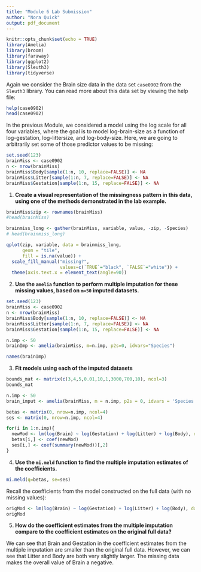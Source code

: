 ```yaml
---
title: "Module 6 Lab Submission"
author: "Nora Quick"
output: pdf_document
---
```


```r
knitr::opts_chunk$set(echo = TRUE)
library(Amelia)
library(broom)
library(faraway)
library(ggplot2)
library(Sleuth3)
library(tidyverse)
```


Again we consider the Brain size data in the data set `case0902` from the `Sleuth3` library. You can read more about this data set by viewing the help file:

```r
help(case0902)
head(case0902)
```

In the previous Module, we considered a model using the log scale for  all four variables, where the goal is to model log-brain-size as a function of log-gestation, log-littersize, and log-body-size.  Here, we are going to arbitrarily set some of those predictor values to be missing:

```r
set.seed(123)
brainMiss <- case0902
n <- nrow(brainMiss)
brainMiss$Body[sample(1:n, 10, replace=FALSE)] <- NA
brainMiss$Litter[sample(1:n, 7, replace=FALSE)] <- NA
brainMiss$Gestation[sample(1:n, 15, replace=FALSE)] <- NA
```

1. **Create a visual representation of the missingness pattern in this data, using one of the methods demonstrated in the lab example.**

```r
brainMiss$zip <- rownames(brainMiss)
#head(brainMiss)

brainmiss_long <- gather(brainMiss, variable, value, -zip, -Species)
# head(brainmiss_long)

qplot(zip, variable, data = brainmiss_long, 
      geom = "tile", 
      fill = is.na(value)) +
  scale_fill_manual("missing?",
                    values=c(`TRUE`="black", `FALSE`="white")) +
  theme(axis.text.x = element_text(angle=90))
```


2. **Use the `amelia` function to perform multiple imputation for these missing values, based on `m=50` imputed datasets.**

```r
set.seed(123)
brainMiss <- case0902
n <- nrow(brainMiss)
brainMiss$Body[sample(1:n, 10, replace=FALSE)] <- NA
brainMiss$Litter[sample(1:n, 7, replace=FALSE)] <- NA
brainMiss$Gestation[sample(1:n, 15, replace=FALSE)] <- NA

n.imp <- 50
brainImp <- amelia(brainMiss, m=n.imp, p2s=0, idvars="Species")

names(brainImp)
```

3. **Fit models using each of the imputed datasets**

```r
bounds_mat <- matrix(c(3,4,5,0.01,10,1,3000,700,10), ncol=3)
bounds_mat

n.imp <- 50
brain_imput <- amelia(brainMiss, m = n.imp, p2s = 0, idvars = 'Species', bounds=bounds_mat)

betas <- matrix(0, nrow=n.imp, ncol=4)
ses <- matrix(0, nrow=n.imp, ncol=4)

for(i in 1:n.imp){
  newMod <- lm(log(Brain) ~ log(Gestation) + log(Litter) + log(Body), data=brain_imput$imputations[[i]])
  betas[i,] <- coef(newMod)
  ses[i,] <- coef(summary(newMod))[,2]
}
```

4. **Use the `mi.meld` function to find the multiple imputation estimates of the coefficients.**

```r
mi.meld(q=betas, se=ses)
```

Recall the coefficients from the model constructed on the full data (with no missing values):

```r
origMod <- lm(log(Brain) ~ log(Gestation) + log(Litter) + log(Body), data=case0902)
origMod
```

5. **How do the coefficient estimates from the multiple imputation compare to the coefficient estimates on the original full data?**

We can see that Brain and Gestation in the coefficient estimates from the multiple imputation are smaller than the original full data. However, we can see that Litter and Body are both very slightly larger. The missing data makes the overall value of Brain a negative.  
